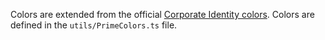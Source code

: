 
<Meta title="Colors" />

<ColorPalette>
  <ColorItem title="Background colors" subtitle="Some of the greys" colors={BackgroundColors} />
  <ColorItem title="Prime colors" subtitle="Enum of colors" colors={PrimeColor} />
</ColorPalette>

Colors are extended from the official [Corporate Identity colors](https://www.tudelft.nl/en/tu-delft-corporate-design/components/colour).
Colors are defined in the `utils/PrimeColors.ts` file.
